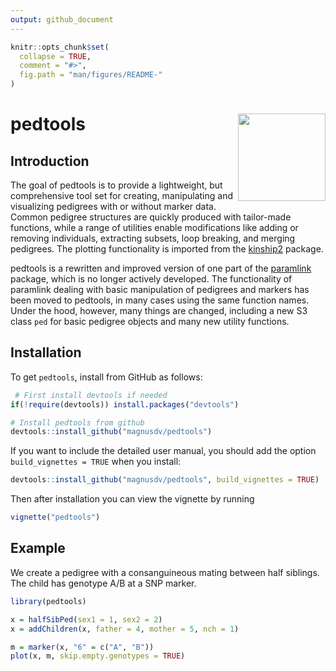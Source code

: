 ---
output: github_document
---

<!-- README.md is generated from README.Rmd. Please edit that file -->

```{r, echo = FALSE}
knitr::opts_chunk$set(
  collapse = TRUE,
  comment = "#>",
  fig.path = "man/figures/README-"
)
```

# pedtools <img src="man/figures/logo.png" align="right" height=140/>


## Introduction
The goal of pedtools is to provide a lightweight, but comprehensive tool set for creating, manipulating and visualizing pedigrees with or without marker data. Common pedigree structures are quickly produced with tailor-made functions, while a range of utilities enable modifications like adding or removing individuals, extracting subsets, loop breaking, and merging pedigrees. The plotting functionality is imported from the [kinship2](https://CRAN.R-project.org/package=kinship2) package.

pedtools is a rewritten and improved version of one part of the [paramlink](https://CRAN.R-project.org/package=paramlink) package, which is no longer actively developed. The functionality of paramlink dealing with basic manipulation of pedigrees and markers has been moved to pedtools, in many cases using the same function names. Under the hood, however, many things are changed, including a new S3 class `ped` for basic pedigree objects and many new utility functions. 

## Installation
To get `pedtools`, install from GitHub as follows: 
```{r, eval = FALSE}
 # First install devtools if needed
if(!require(devtools)) install.packages("devtools")

# Install pedtools from github
devtools::install_github("magnusdv/pedtools")
```

If you want to include the detailed user manual, you should add the option `build_vignettes = TRUE` when you install:
```{r, eval = FALSE}
devtools::install_github("magnusdv/pedtools", build_vignettes = TRUE)
```

Then after installation you can view the vignette by running
```{r, eval = FALSE}
vignette("pedtools")
```


## Example
We create a pedigree with a consanguineous mating between half siblings. The child has genotype A/B at a SNP marker.

```{r example, message = FALSE}
library(pedtools)

x = halfSibPed(sex1 = 1, sex2 = 2)
x = addChildren(x, father = 4, mother = 5, nch = 1)

m = marker(x, "6" = c("A", "B"))
plot(x, m, skip.empty.genotypes = TRUE)
```
